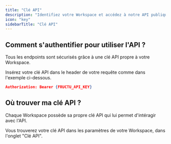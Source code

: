```yaml
---
title: "Clé API"
description: "Identifiez votre Workspace et accédez à notre API publique."
icon: "key"
sidebarTitle: "Clé API"
---
```


## Comment s'authentifier pour utiliser l'API ?

Tous les endpoints sont sécurisés grâce à une clé API propre à votre Workspace.

Insérez votre clé API dans le header de votre requête comme dans l'exemple ci-dessous.

```json
Authorization: Bearer {FRUCTU_API_KEY}
```

## Où trouver ma clé API ?

Chaque Workspace possède sa propre clé API qui lui permet d'intéragir avec l'API.

Vous trouverez votre clé API dans les paramètres de votre Workspace, dans l'onglet "Clé API".